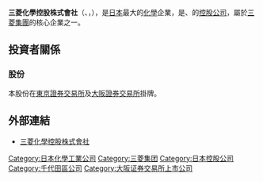 '''三菱化學控股株式會社'''（{{tyo|4188}}、{{ose|4188}}，{{lang|ja|(株)三菱ケミカルホールディングス}}），是[[日本|日本]]最大的[[化學|化學]]企業，是{{link-ja|三菱化成|三菱ケミカル}}、{{link-ja|田邊三菱製藥|田辺三菱製薬}}的[[控股公司|控股公司]]，屬於[[三菱集團|三菱集團]]的核心企業之一。

== 投資者關係 ==
=== 股份 ===
本股份在[[東京證券交易所|東京證券交易所]]及[[大阪證券交易所|大阪證券交易所]]掛牌。

== 外部連結 ==
*[http://www.mitsubishichem-hd.co.jp/english/index.html 三菱化學控股株式會社]{{Wayback|url=http://www.mitsubishichem-hd.co.jp/english/index.html |date=20051220092012 }}{{ja}}

{{japan-company-stub}}
{{TOPIX 100}}
{{日經平均指數}}
{{三菱集团}}

[[Category:日本化學工業公司|Category:日本化學工業公司]]
[[Category:三菱集团|Category:三菱集团]]
[[Category:日本控股公司|Category:日本控股公司]]
[[Category:千代田區公司|Category:千代田區公司]]
[[Category:大阪证券交易所上市公司|Category:大阪证券交易所上市公司]]